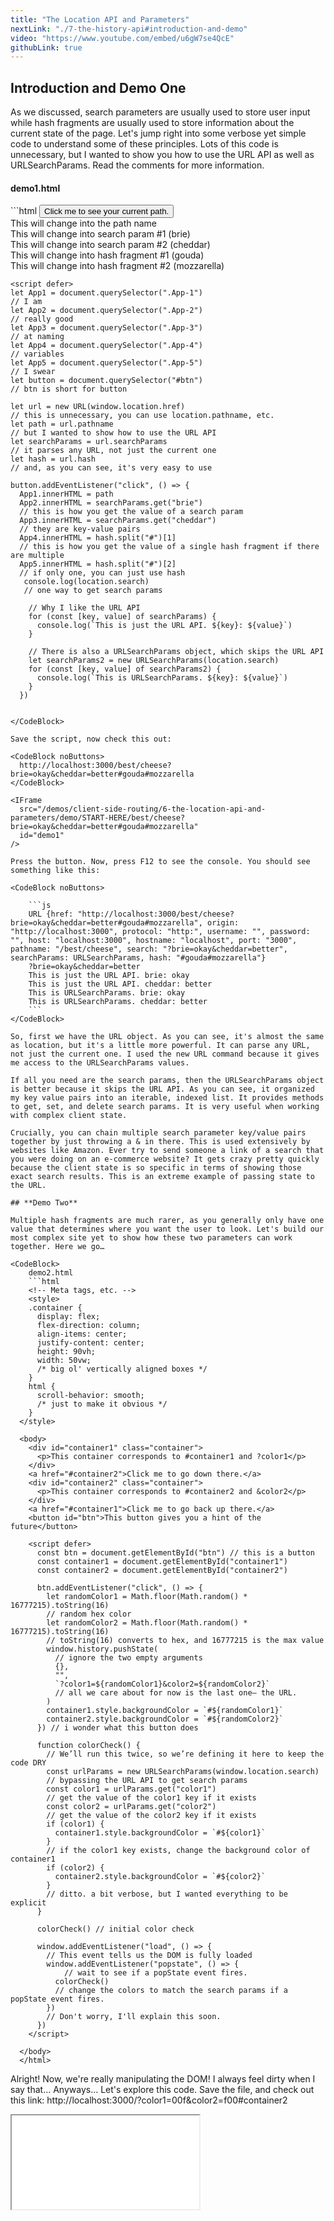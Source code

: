 ```yaml
---
title: "The Location API and Parameters"
nextLink: "./7-the-history-api#introduction-and-demo"
video: "https://www.youtube.com/embed/u6gW7se4QcE"
githubLink: true
---
```



## **Introduction and Demo One**

As we discussed, search parameters are usually used to store user input while hash fragments are usually used to store information about the current state of the page. Let's jump right into some verbose yet simple code to understand some of these principles. Lots of this code is unnecessary, but I wanted to show you how to use the URL API as well as URLSearchParams. Read the comments for more information.

<CodeBlock>
<h4>demo1.html</h4>
```html
<!-- Meta tags, etc. -->
<body>
    <button id="btn">Click me to see your current path.</button>
    <div class="App-1">This will change into the path name</div>
    <div class="App-2">This will change into search param #1 (brie)</div>
    <div class="App-3">This will change into search param #2 (cheddar)</div>
    <div class="App-4">This will change into hash fragment #1 (gouda)</div>
    <div class="App-5">This will change into hash fragment #2 (mozzarella)</div>

    <script defer>
    let App1 = document.querySelector(".App-1")
    // I am
    let App2 = document.querySelector(".App-2")
    // really good
    let App3 = document.querySelector(".App-3")
    // at naming
    let App4 = document.querySelector(".App-4")
    // variables
    let App5 = document.querySelector(".App-5")
    // I swear
    let button = document.querySelector("#btn")
    // btn is short for button

    let url = new URL(window.location.href)
    // this is unnecessary, you can use location.pathname, etc.
    let path = url.pathname
    // but I wanted to show how to use the URL API
    let searchParams = url.searchParams
    // it parses any URL, not just the current one
    let hash = url.hash
    // and, as you can see, it's very easy to use

    button.addEventListener("click", () => {
      App1.innerHTML = path
      App2.innerHTML = searchParams.get("brie")
      // this is how you get the value of a search param
      App3.innerHTML = searchParams.get("cheddar")
      // they are key-value pairs
      App4.innerHTML = hash.split("#")[1]
      // this is how you get the value of a single hash fragment if there are multiple
      App5.innerHTML = hash.split("#")[2]
      // if only one, you can just use hash
       console.log(location.search)
       // one way to get search params

        // Why I like the URL API
        for (const [key, value] of searchParams) {
          console.log(`This is just the URL API. ${key}: ${value}`)
        }

        // There is also a URLSearchParams object, which skips the URL API
        let searchParams2 = new URLSearchParams(location.search)
        for (const [key, value] of searchParams2) {
          console.log(`This is URLSearchParams. ${key}: ${value}`)
        }
      })
  </script>
  </body>
</html>

```

</CodeBlock>

Save the script, now check this out:

<CodeBlock noButtons>
  http://localhost:3000/best/cheese?brie=okay&cheddar=better#gouda#mozzarella
</CodeBlock>

<IFrame
  src="/demos/client-side-routing/6-the-location-api-and-parameters/demo/START-HERE/best/cheese?brie=okay&cheddar=better#gouda#mozzarella"
  id="demo1"
/>

Press the button. Now, press F12 to see the console. You should see something like this:

<CodeBlock noButtons>
    
    ```js
    URL {href: "http://localhost:3000/best/cheese?brie=okay&cheddar=better#gouda#mozzarella", origin: "http://localhost:3000", protocol: "http:", username: "", password: "", host: "localhost:3000", hostname: "localhost", port: "3000", pathname: "/best/cheese", search: "?brie=okay&cheddar=better", searchParams: URLSearchParams, hash: "#gouda#mozzarella"}
    ?brie=okay&cheddar=better
    This is just the URL API. brie: okay
    This is just the URL API. cheddar: better
    This is URLSearchParams. brie: okay
    This is URLSearchParams. cheddar: better
    ```
</CodeBlock>

So, first we have the URL object. As you can see, it's almost the same as location, but it's a little more powerful. It can parse any URL, not just the current one. I used the new URL command because it gives me access to the URLSearchParams values.

If all you need are the search params, then the URLSearchParams object is better because it skips the URL API. As you can see, it organized my key value pairs into an iterable, indexed list. It provides methods to get, set, and delete search params. It is very useful when working with complex client state.

Crucially, you can chain multiple search parameter key/value pairs together by just throwing a & in there. This is used extensively by websites like Amazon. Ever try to send someone a link of a search that you were doing on an e-commerce website? It gets crazy pretty quickly because the client state is so specific in terms of showing those exact search results. This is an extreme example of passing state to the URL.

## **Demo Two**

Multiple hash fragments are much rarer, as you generally only have one value that determines where you want the user to look. Let's build our most complex site yet to show how these two parameters can work together. Here we go…

<CodeBlock>
    demo2.html
    ```html
    <!-- Meta tags, etc. -->
    <style>
    .container {
      display: flex;
      flex-direction: column;
      align-items: center;
      justify-content: center;
      height: 90vh;
      width: 50vw;     
      /* big ol' vertically aligned boxes */
    }
    html {
      scroll-behavior: smooth;     
      /* just to make it obvious */
    }
  </style>

  <body>
    <div id="container1" class="container">
      <p>This container corresponds to #container1 and ?color1</p>
    </div>
    <a href="#container2">Click me to go down there.</a>
    <div id="container2" class="container">
      <p>This container corresponds to #container2 and &color2</p>
    </div>
    <a href="#container1">Click me to go back up there.</a>
    <button id="btn">This button gives you a hint of the future</button>

    <script defer>
      const btn = document.getElementById("btn") // this is a button
      const container1 = document.getElementById("container1")
      const container2 = document.getElementById("container2")

      btn.addEventListener("click", () => {
        let randomColor1 = Math.floor(Math.random() * 16777215).toString(16)
        // random hex color
        let randomColor2 = Math.floor(Math.random() * 16777215).toString(16)
        // toString(16) converts to hex, and 16777215 is the max value
        window.history.pushState(
          // ignore the two empty arguments
          {},
          "",
          `?color1=${randomColor1}&color2=${randomColor2}`
          // all we care about for now is the last one– the URL.
        )
        container1.style.backgroundColor = `#${randomColor1}`
        container2.style.backgroundColor = `#${randomColor2}`
      }) // i wonder what this button does

      function colorCheck() {
        // We’ll run this twice, so we’re defining it here to keep the code DRY
        const urlParams = new URLSearchParams(window.location.search)
        // bypassing the URL API to get search params
        const color1 = urlParams.get("color1")
        // get the value of the color1 key if it exists
        const color2 = urlParams.get("color2")
        // get the value of the color2 key if it exists
        if (color1) {
          container1.style.backgroundColor = `#${color1}`
        }
        // if the color1 key exists, change the background color of container1
        if (color2) {
          container2.style.backgroundColor = `#${color2}`
        }
        // ditto. a bit verbose, but I wanted everything to be explicit
      }

      colorCheck() // initial color check

      window.addEventListener("load", () => {
        // This event tells us the DOM is fully loaded
        window.addEventListener("popstate", () => {
            // wait to see if a popState event fires.
          colorCheck()
          // change the colors to match the search params if a popState event fires.
        })
        // Don't worry, I'll explain this soon.
      })
    </script>

  </body>
  </html>
```
</CodeBlock>

Alright! Now, we're really manipulating the DOM! I always feel dirty when I say that… Anyways… Let's explore this code. Save the file, and check out this link: http://localhost:3000/?color1=00f&color2=f00#container2

<IFrame
  src="/demos/client-side-routing/6-the-location-api-and-parameters/demo2?color1=00f&color2=f00#container2"
  id="demo2"
/>


So, as you can see, the hash fragment in the URL tells the browser to scroll to the second container upon page load, and the colors are determined by the search parameters. We can use the hash fragments as links within single pages, and we can use the search parameters to determine how that page looks and acts. When we use JavaScript to dynamically change these values, we can create a single page application that feels like a traditional website.

## **Conclusion**

Now, to really start grasping the power of client-side routing, you have to press the button on the bottom. The colors change, the url changes, but the page doesn't have to reload. Press the button a few more times. Now, press back on your browser (or right click on the demo, then click back). The history has been saved, allowing us to replay the previous state of the user's experience, and allowing them to navigate in a natural fashion-- as if these were actually separate pages.

This is because we employed the History API. That's what all the popState business at the end was about. We'll learn more about it in the next chapter. But for now, just know that it's a powerful tool that allows us to manipulate the browser's history and the URL without reloading the page. 

[^1]: 1:
[^2]: 2:
